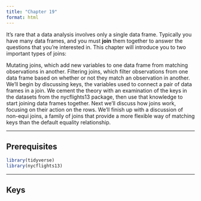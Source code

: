 ```yaml
---
title: "Chapter 19"
format: html
---
```


It’s rare that a data analysis involves only a single data frame. Typically you have many data frames, and you must **join** them together to answer the questions that you’re interested in. This chapter will introduce you to two important types of joins:

Mutating joins, which add new variables to one data frame from matching observations in another.
Filtering joins, which filter observations from one data frame based on whether or not they match an observation in another.
We’ll begin by discussing keys, the variables used to connect a pair of data frames in a join. We cement the theory with an examination of the keys in the datasets from the nycflights13 package, then use that knowledge to start joining data frames together. Next we’ll discuss how joins work, focusing on their action on the rows. We’ll finish up with a discussion of non-equi joins, a family of joins that provide a more flexible way of matching keys than the default equality relationship.

------------------------------------------------------------------------

## Prerequisites

```r
library(tidyverse)
library(nycflights13)
```

------------------------------------------------------------------------

## Keys

